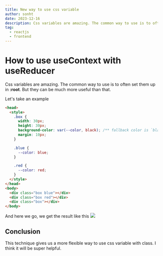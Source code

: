```yaml
---
title: New way to use css variable
author: sonht
date: 2023-12-16
description: Css variables are amazing. The common way to use is to often set them up in :root. But they can be much more useful than that.
tag:
  - reactjs
  - frontend
---
```

# How to use useContext with useReducer
Css variables are amazing. The common way to use is to often set them up in **:root**. But they can be much more useful than that.

Let's take an example

```html filename="index.html"
<head>
  <style>
    .box {
      width: 30px;
      height: 30px;
      background-color: var(--color, black); /** fallback color is `black` */
      margin: 10px;
    }

    .blue {
      --color: blue;
    }

    .red {
      --color: red;
    }
  </style>
</head>
<body>
  <div class="box blue"></div>
  <div class="box red"></div>
  <div class="box"></div>
</body>
```

And here we go, we get the result like this
![](../../../public/images/new-way-to-use-css-variable.png)

## Conclusion
This technique gives us a more flexible way to use css variable with class. I think it will be super helpful.